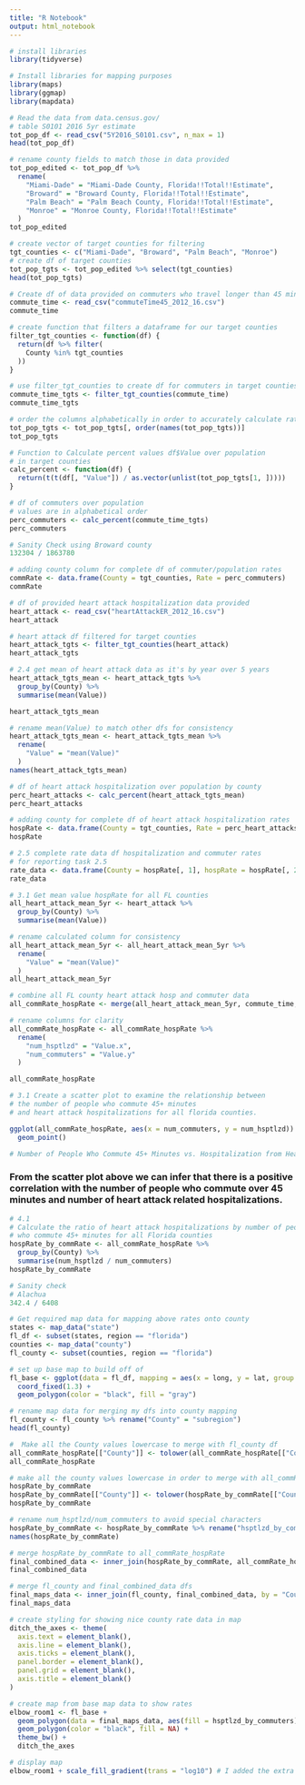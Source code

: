 ```yaml
---
title: "R Notebook"
output: html_notebook
---
```


```r
# install libraries
library(tidyverse)

# Install libraries for mapping purposes
library(maps)
library(ggmap)
library(mapdata)
```
```r
# Read the data from data.census.gov/
# table S0101 2016 5yr estimate
tot_pop_df <- read_csv("5Y2016_S0101.csv", n_max = 1)
head(tot_pop_df)
```

```r
# rename county fields to match those in data provided
tot_pop_edited <- tot_pop_df %>%
  rename(
    "Miami-Dade" = "Miami-Dade County, Florida!!Total!!Estimate",
    "Broward" = "Broward County, Florida!!Total!!Estimate",
    "Palm Beach" = "Palm Beach County, Florida!!Total!!Estimate",
    "Monroe" = "Monroe County, Florida!!Total!!Estimate"
  )
tot_pop_edited
```

```r
# create vector of target counties for filtering
tgt_counties <- c("Miami-Dade", "Broward", "Palm Beach", "Monroe")
# create df of target counties
tot_pop_tgts <- tot_pop_edited %>% select(tgt_counties)
head(tot_pop_tgts)
```


```r
# Create df of data provided on commuters who travel longer than 45 minutes
commute_time <- read_csv("commuteTime45_2012_16.csv")
commute_time
```
```r
# create function that filters a dataframe for our target counties
filter_tgt_counties <- function(df) {
  return(df %>% filter(
    County %in% tgt_counties
  ))
}
```


```r
# use filter_tgt_counties to create df for commuters in target counties
commute_time_tgts <- filter_tgt_counties(commute_time)
commute_time_tgts
```


```r
# order the columns alphabetically in order to accurately calculate rates
tot_pop_tgts <- tot_pop_tgts[, order(names(tot_pop_tgts))]
tot_pop_tgts
```


```r
# Function to Calculate percent values df$Value over population
# in target counties
calc_percent <- function(df) {
  return(t(t(df[, "Value"]) / as.vector(unlist(tot_pop_tgts[1, ]))))
}
```


```r
# df of commuters over population
# values are in alphabetical order
perc_commuters <- calc_percent(commute_time_tgts)
perc_commuters
```
```r
# Sanity Check using Broward county
132304 / 1863780
```
```r
# adding county column for complete df of commuter/population rates
commRate <- data.frame(County = tgt_counties, Rate = perc_commuters)
commRate
```


```r
# df of provided heart attack hospitalization data provided
heart_attack <- read_csv("heartAttackER_2012_16.csv")
heart_attack
```
```r
# heart attack df filtered for target counties
heart_attack_tgts <- filter_tgt_counties(heart_attack)
heart_attack_tgts
```
```r
# 2.4 get mean of heart attack data as it's by year over 5 years
heart_attack_tgts_mean <- heart_attack_tgts %>%
  group_by(County) %>%
  summarise(mean(Value))

heart_attack_tgts_mean
```
```r
# rename mean(Value) to match other dfs for consistency
heart_attack_tgts_mean <- heart_attack_tgts_mean %>%
  rename(
    "Value" = "mean(Value)"
  )
names(heart_attack_tgts_mean)
```

```r
# df of heart attack hospitalization over population by county
perc_heart_attacks <- calc_percent(heart_attack_tgts_mean)
perc_heart_attacks
```

```r
# adding county for complete df of heart attack hospitalization rates
hospRate <- data.frame(County = tgt_counties, Rate = perc_heart_attacks)
hospRate
```
```r
# 2.5 complete rate data df hospitalization and commuter rates
# for reporting task 2.5
rate_data <- data.frame(County = hospRate[, 1], hospRate = hospRate[, 2], commRate = commRate[, 2])
rate_data
```

```r
# 3.1 Get mean value hospRate for all FL counties
all_heart_attack_mean_5yr <- heart_attack %>%
  group_by(County) %>%
  summarise(mean(Value))

# rename calculated column for consistency
all_heart_attack_mean_5yr <- all_heart_attack_mean_5yr %>%
  rename(
    "Value" = "mean(Value)"
  )
all_heart_attack_mean_5yr
```

```r
# combine all FL county heart attack hosp and commuter data
all_commRate_hospRate <- merge(all_heart_attack_mean_5yr, commute_time, by = "County")

# rename columns for clarity
all_commRate_hospRate <- all_commRate_hospRate %>%
  rename(
    "num_hsptlzd" = "Value.x",
    "num_commuters" = "Value.y"
  )

all_commRate_hospRate
```


```r
# 3.1 Create a scatter plot to examine the relationship between
# the number of people who commute 45+ minutes
# and heart attack hospitalizations for all florida counties.

ggplot(all_commRate_hospRate, aes(x = num_commuters, y = num_hsptlzd)) +
  geom_point()
```

```r
# Number of People Who Commute 45+ Minutes vs. Hospitalization from Heart Attack
```
### From the scatter plot above we can infer that there is a positive correlation with the number of people who commute over 45 minutes and number of heart attack related hospitalizations.
```r
# 4.1
# Calculate the ratio of heart attack hospitalizations by number of people
# who commute 45+ minutes for all Florida counties
hospRate_by_commRate <- all_commRate_hospRate %>%
  group_by(County) %>%
  summarise(num_hsptlzd / num_commuters)
hospRate_by_commRate
```

```r
# Sanity check
# Alachua
342.4 / 6408
```


```r
# Get required map data for mapping above rates onto county
states <- map_data("state")
fl_df <- subset(states, region == "florida")
counties <- map_data("county")
fl_county <- subset(counties, region == "florida")
```
```r
# set up base map to build off of
fl_base <- ggplot(data = fl_df, mapping = aes(x = long, y = lat, group = group)) +
  coord_fixed(1.3) +
  geom_polygon(color = "black", fill = "gray")
```
```r
# rename map data for merging my dfs into county mapping
fl_county <- fl_county %>% rename("County" = "subregion")
head(fl_county)
```

```r
#  Make all the County values lowercase to merge with fl_county df
all_commRate_hospRate[["County"]] <- tolower(all_commRate_hospRate[["County"]])
all_commRate_hospRate
```


```r
# make all the county values lowercase in order to merge with all_commRate_hospRate df
hospRate_by_commRate
hospRate_by_commRate[["County"]] <- tolower(hospRate_by_commRate[["County"]])
hospRate_by_commRate
```


```r
# rename num_hsptlzd/num_commuters to avoid special characters
hospRate_by_commRate <- hospRate_by_commRate %>% rename("hsptlzd_by_commuters" = "num_hsptlzd/num_commuters")
names(hospRate_by_commRate)
```


```r
# merge hospRate_by_commRate to all_commRate_hospRate
final_combined_data <- inner_join(hospRate_by_commRate, all_commRate_hospRate, by = "County")
final_combined_data
```


```r
# merge fl_county and final_combined_data dfs
final_maps_data <- inner_join(fl_county, final_combined_data, by = "County")
final_maps_data
```

```r
# create styling for showing nice county rate data in map
ditch_the_axes <- theme(
  axis.text = element_blank(),
  axis.line = element_blank(),
  axis.ticks = element_blank(),
  panel.border = element_blank(),
  panel.grid = element_blank(),
  axis.title = element_blank()
)

# create map from base map data to show rates
elbow_room1 <- fl_base +
  geom_polygon(data = final_maps_data, aes(fill = hsptlzd_by_commuters), color = "white") +
  geom_polygon(color = "black", fill = NA) +
  theme_bw() +
  ditch_the_axes

# display map
elbow_room1 + scale_fill_gradient(trans = "log10") # I added the extra gradient for visibility
```
